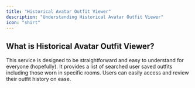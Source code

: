 ```yaml
---
title: "Historical Avatar Outfit Viewer"
description: "Understanding Historical Avatar Outfit Viewer"
icon: "shirt"
---
```


## What is Historical Avatar Outfit Viewer?

This service is designed to be straightforward and easy to understand for everyone (hopefully). It provides a list of searched user saved outfits including those worn in specific rooms. Users can easily access and review their outfit history on ease.